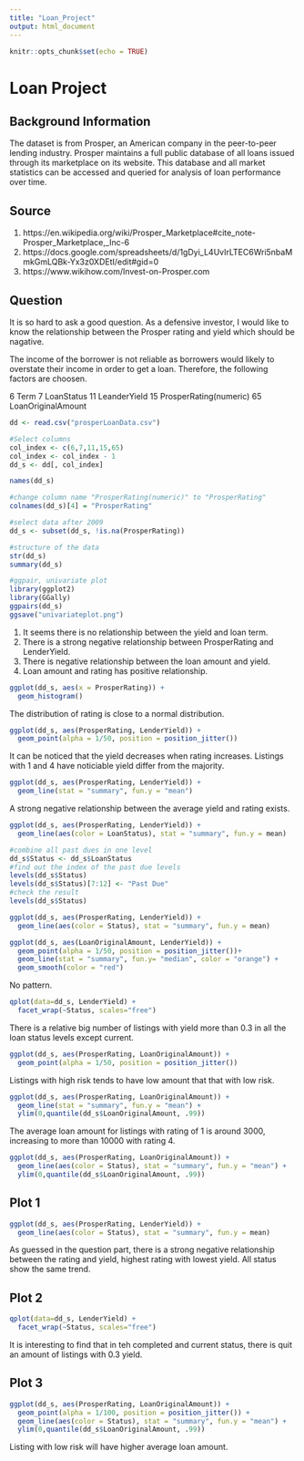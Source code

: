 ```yaml
---
title: "Loan_Project"
output: html_document
---
```


```r
knitr::opts_chunk$set(echo = TRUE)
```


# Loan Project 

## Background Information 
The dataset is from Prosper, an American company in the peer-to-peer lending industry. Prosper maintains a full public database of all loans issued through its marketplace on its website. This database and all market statistics can be accessed and queried for analysis of loan performance over time. 

## Source 
1. https://en.wikipedia.org/wiki/Prosper_Marketplace#cite_note-Prosper_Marketplace,_Inc-6 
2. https://docs.google.com/spreadsheets/d/1gDyi_L4UvIrLTEC6Wri5nbaMmkGmLQBk-Yx3z0XDEtI/edit#gid=0 
3. https://www.wikihow.com/Invest-on-Prosper.com

## Question
It is so hard to ask a good question. 
As a defensive investor, I would like to know the relationship between the Prosper rating and yield which should be nagative.  

The income of the borrower is not reliable as borrowers would likely to overstate their income in order to get a loan. Therefore, the following factors are choosen.  

6 Term
7 LoanStatus
11 LeanderYield
15 ProsperRating(numeric)
65 LoanOriginalAmount 



```r
dd <- read.csv("prosperLoanData.csv")
```


```r
#Select columns
col_index <- c(6,7,11,15,65)
col_index <- col_index - 1
dd_s <- dd[, col_index]

names(dd_s)

#change column name "ProsperRating(numeric)" to "ProsperRating"
colnames(dd_s)[4] = "ProsperRating"

#select data after 2009
dd_s <- subset(dd_s, !is.na(ProsperRating))
```

```r
#structure of the data
str(dd_s)
summary(dd_s)
```

```r
#ggpair, univariate plot
library(ggplot2)
library(GGally)
ggpairs(dd_s)
ggsave("univariateplot.png")

```

1. It seems there is no relationship between the yield and loan term.
2. There is a strong negative relationship between ProsperRating and LenderYield.
3. There is negative relationship between the loan amount and yield.
4. Loan amount and rating has positive relationship.

```r
ggplot(dd_s, aes(x = ProsperRating)) +
  geom_histogram()
```

The distribution of rating is close to a normal distribution.

```r
ggplot(dd_s, aes(ProsperRating, LenderYield)) +
  geom_point(alpha = 1/50, position = position_jitter())
```

It can be noticed that the yield decreases when rating increases. Listings with 1 and 4 have noticiable yield differ from the majority.


```r
ggplot(dd_s, aes(ProsperRating, LenderYield)) +
  geom_line(stat = "summary", fun.y = "mean")
```

A strong negative relationship between the average yield and rating exists. 

```r
ggplot(dd_s, aes(ProsperRating, LenderYield)) +
  geom_line(aes(color = LoanStatus), stat = "summary", fun.y = mean)
```


```r
#combine all past dues in one level 
dd_s$Status <- dd_s$LoanStatus
#find out the index of the past due levels
levels(dd_s$Status)
levels(dd_s$Status)[7:12] <- "Past Due"
#check the result
levels(dd_s$Status)
```


```r
ggplot(dd_s, aes(ProsperRating, LenderYield)) +
  geom_line(aes(color = Status), stat = "summary", fun.y = mean)
```


```r
ggplot(dd_s, aes(LoanOriginalAmount, LenderYield)) +
  geom_point(alpha = 1/50, position = position_jitter())+
  geom_line(stat = "summary", fun.y= "median", color = "orange") +
  geom_smooth(color = "red")
```

No pattern.


```r
qplot(data=dd_s, LenderYield) +
  facet_wrap(~Status, scales="free")
```

There is a relative big number of listings with yield more than 0.3 in all the
loan status levels except current. 

```r
ggplot(dd_s, aes(ProsperRating, LoanOriginalAmount)) +
  geom_point(alpha = 1/50, position = position_jitter())
```

Listings with high risk tends to have low amount that that with low risk. 

```r
ggplot(dd_s, aes(ProsperRating, LoanOriginalAmount)) +
  geom_line(stat = "summary", fun.y = "mean") +
  ylim(0,quantile(dd_s$LoanOriginalAmount, .99))
```

The average loan amount for listings with rating of 1 is around 3000, increasing to more than 10000 with rating 4. 


```r
ggplot(dd_s, aes(ProsperRating, LoanOriginalAmount)) +
  geom_line(aes(color = Status), stat = "summary", fun.y = "mean") +
  ylim(0,quantile(dd_s$LoanOriginalAmount, .99))
```

## Plot 1
```r
ggplot(dd_s, aes(ProsperRating, LenderYield)) +
  geom_line(aes(color = Status), stat = "summary", fun.y = mean)
```

As guessed in the question part, there is a strong negative relationship between the rating and yield, highest rating with lowest yield. All status show the same trend.

## Plot 2
```r
qplot(data=dd_s, LenderYield) +
  facet_wrap(~Status, scales="free")
```

It is interesting to find that in teh completed and current status, there is quit an amount of listings with 0.3 yield. 

## Plot 3
```r
ggplot(dd_s, aes(ProsperRating, LoanOriginalAmount)) +
  geom_point(alpha = 1/100, position = position_jitter()) +
  geom_line(aes(color = Status), stat = "summary", fun.y = "mean") +
  ylim(0,quantile(dd_s$LoanOriginalAmount, .99))
```

Listing with low risk will have higher average loan amount.
